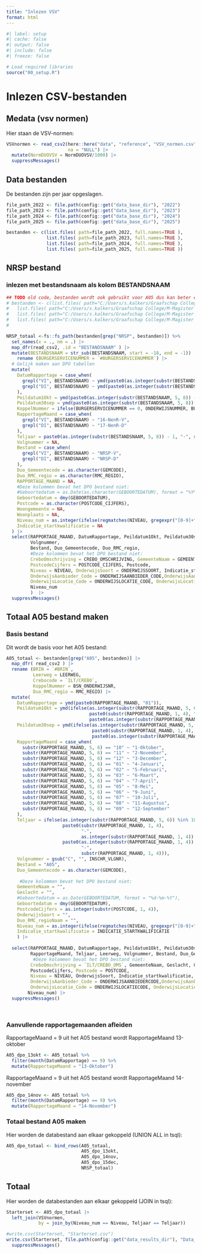 ```yaml
---
title: "Inlezen VSV"
format: html
---
```


```r
#| label: setup
#| cache: false
#| output: false
#| include: false
#| freeze: false

# Load required libraries
source("00_setup.R")

```


# Inlezen CSV-bestanden

## Medata (vsv normen)
Hier staan de VSV-normen:

```r
VSVnormen <- read_csv2(here::here("data", "reference", "VSV_normen.csv"),
                       na = "NULL") |>
  mutate(NormDUOVSV = NormDUOVSV/1000) |>
  suppressMessages()
```

## Data bestanden

De bestanden zijn per jaar opgeslagen. 

```r

file_path_2022 <- file.path(config::get("data_base_dir"), "2022")
file_path_2023 <- file.path(config::get("data_base_dir"), "2023")
file_path_2024 <- file.path(config::get("data_base_dir"), "2024")
file_path_2025 <- file.path(config::get("data_base_dir"), "2025")

bestanden <- c(list.files( path=file_path_2022, full.names=TRUE ),
               list.files( path=file_path_2023, full.names=TRUE ),
               list.files( path=file_path_2024, full.names=TRUE ),
               list.files( path=file_path_2025, full.names=TRUE ))

```


## NRSP bestand 
### inlezen met bestandsnaam als kolom BESTANDSNAAM
```r
## TODO old code, bestanden wordt ook gebruikt voor A05 dus kan beter eerder worden geladen
# bestanden <- c(list.files( path="C:/Users/s.kalkers/Graafschap College/M-Magister beheer - VSV/2022", full.names=TRUE ),
#   list.files( path="C:/Users/s.kalkers/Graafschap College/M-Magister beheer - VSV/2023", full.names=TRUE ),
#   list.files( path="C:/Users/s.kalkers/Graafschap College/M-Magister beheer - VSV/2024", full.names=TRUE ),
#   list.files( path="C:/Users/s.kalkers/Graafschap College/M-Magister beheer - VSV/2025", full.names=TRUE ))
# 

NRSP_totaal <-fs::fs_path(bestanden[grep("NRSP", bestanden)]) %>% 
  set_names(x = ., nm = .) |>
  map_dfr(read_csv2, .id = "BESTANDSNAAM" ) |>
  mutate(BESTANDSNAAM = str_sub(BESTANDSNAAM, start = -18, end = -1)) |>
    rename (BURGERSERVICENUMMER = `#BURGERSERVICENUMMER`) |>
  # Gelijk maken aan DPO tabellen  
  mutate(
    DatumRapportage = case_when(
      grepl("VI", BESTANDSNAAM) ~ ymd(paste0(as.integer(substr(BESTANDSNAAM, 5, 8)) + 1, "-03-01")),
      grepl("DI", BESTANDSNAAM) ~ ymd(paste0(as.integer(substr(BESTANDSNAAM, 5, 8)) + 1, "-11-01"))
    ),
    Peildatum1Okt = ymd(paste0(as.integer(substr(BESTANDSNAAM, 5, 8)) - 1, "-10-01")),
    Peildatum30sep = ymd(paste0(as.integer(substr(BESTANDSNAAM, 5, 8)) - 1, "-09-30")),
    KoppelNummer = ifelse(BURGERSERVICENUMMER == 0, ONDERWIJSNUMMER, BURGERSERVICENUMMER),
    RapportageMaand = case_when(
      grepl("VI", BESTANDSNAAM) ~ "16-NenR-V",
      grepl("DI", BESTANDSNAAM) ~ "17-NenR-D"
    ),
    Teljaar = paste0(as.integer(substr(BESTANDSNAAM, 5, 8)) - 1, "-", substr(BESTANDSNAAM, 5, 8)),
    Volgnummer = NA,
    Bestand = case_when(
      grepl("VI", BESTANDSNAAM) ~ "NRSP-V",
      grepl("DI", BESTANDSNAAM) ~ "NRSP-D"
    ),
    Duo_Gemeentecode = as.character(GEMCODE),
    Duo_RMC_regio = as.character(RMC_REGIO),
    RAPPORTAGE_MAAND = NA,
    #Deze kolommen bevat het DPO bestand niet:
    #Geboortedatum = as.Date(as.character(GEBOORTEDATUM), format = "%Y%m%d"),
    Geboortedatum = dmy(GEBOORTEDATUM),
    Postcode = as.character(POSTCODE_CIJFERS),
    Woongemeente = NA, 
    Woonplaats = NA,
    Niveau_num = as.integer(ifelse(regmatches(NIVEAU, gregexpr("[0-9]+", NIVEAU)) == 0, NA, regmatches(NIVEAU, gregexpr("[0-9]+", NIVEAU)))),
    Indicatie_startkwalificatie = NA
  ) |>
  select(RAPPORTAGE_MAAND, DatumRapportage, Peildatum1Okt, Peildatum30sep, Crebocode = CREBO, KoppelNummer, RapportageMaand, Teljaar, Leerweg = ONDERWIJSSOORT, 
         Volgnummer, 
         Bestand, Duo_Gemeentecode, Duo_RMC_regio,
         #Deze kolommen bevat het DPO bestand niet:
         CreboOmschrijving = CREBO_OMSCHRIJVING, GemeenteNaam = GEMEENTENAAM, Geslacht = GESLACHT, Geboortedatum, Woongemeente, Woonplaats,
         PostcodeCijfers = POSTCODE_CIJFERS, Postcode,
         Niveau = NIVEAU, OnderwijsSoort = ONDERWIJSSOORT, Indicatie_startkwalificatie, Duo_RMC_regioNaam = RMC_REGIO_NAAM, BRIN,
         OnderwijsAanbieder_Code = ONDERWIJSAANBIEDER_CODE,OnderwijsAanbieder_Naam = ONDERWIJSAANBIEDER_NAAM, 
         OnderwijsLocatie_Code = ONDERWIJSLOCATIE_CODE, OnderwijsLocatie_Postcode = ONDERWIJSLOCATIE_POSTCODE,
         Niveau_num
         )  |>
  suppressMessages()

```


## Totaal A05 bestand maken

### Basis bestand 
Dit wordt de basis voor het A05 bestand:
```r
A05_totaal <- bestanden[grep("A05", bestanden)] |> 
  map_dfr( read_csv2 ) |> 
  rename (BRIN = `#BRIN`,
          Leerweg = LEERWEG,
          Crebocode = `ILT/CREBO`,
          KoppelNummer = BSN_ONDERWIJSNR,
          Duo_RMC_regio = RMC_REGIO) |>
  mutate(
    DatumRapportage = ymd(paste0(RAPPORTAGE_MAAND, "01")),
    Peildatum1Okt = ymd(ifelse(as.integer(substr(RAPPORTAGE_MAAND, 5, 6)) %in% 10:12,
                               paste0(substr(RAPPORTAGE_MAAND, 1, 4), "-10-01"),
                               paste0(as.integer(substr(RAPPORTAGE_MAAND, 1, 4)) - 1, "-10-01"))),
    Peildatum30sep = ymd(ifelse(as.integer(substr(RAPPORTAGE_MAAND, 5, 6)) %in% 10:12,
                                paste0(substr(RAPPORTAGE_MAAND, 1, 4), "-09-30"),
                                paste0(as.integer(substr(RAPPORTAGE_MAAND, 1, 4)) - 1, "-09-30"))),
    RapportageMaand = case_when(
      substr(RAPPORTAGE_MAAND, 5, 6) == "10" ~ "1-Oktober",
      substr(RAPPORTAGE_MAAND, 5, 6) == "11" ~ "2-November",
      substr(RAPPORTAGE_MAAND, 5, 6) == "12" ~ "3-December",
      substr(RAPPORTAGE_MAAND, 5, 6) == "01" ~ "4-Januari",
      substr(RAPPORTAGE_MAAND, 5, 6) == "02" ~ "5-Februari",
      substr(RAPPORTAGE_MAAND, 5, 6) == "03" ~ "6-Maart",
      substr(RAPPORTAGE_MAAND, 5, 6) == "04" ~ "7-April",
      substr(RAPPORTAGE_MAAND, 5, 6) == "05" ~ "8-Mei",
      substr(RAPPORTAGE_MAAND, 5, 6) == "06" ~ "9-Juni",
      substr(RAPPORTAGE_MAAND, 5, 6) == "07" ~ "10-Juli",
      substr(RAPPORTAGE_MAAND, 5, 6) == "08" ~ "11-Augustus",
      substr(RAPPORTAGE_MAAND, 5, 6) == "09" ~ "12-September"
    ),
    Teljaar = ifelse(as.integer(substr(RAPPORTAGE_MAAND, 5, 6)) %in% 10:12,
                     paste0(substr(RAPPORTAGE_MAAND, 1, 4),
                            "-",
                            as.integer(substr(RAPPORTAGE_MAAND, 1, 4)) + 1),
                     paste0(as.integer(substr(RAPPORTAGE_MAAND, 1, 4)) - 1,
                            "-",
                            substr(RAPPORTAGE_MAAND, 1, 4))),
    Volgnummer = gsub("C", "", INSCHR_VLGNR),
    Bestand = "A05",
    Duo_Gemeentecode = as.character(GEMCODE),
    
     #Deze kolommen bevat het DPO bestand niet:
    GemeenteNaam = "",
    Geslacht = "",
    #Geboortedatum = as.Date(GEBOORTEDATUM, format = "%d-%m-%Y"),
    Geboortedatum = dmy(GEBOORTEDATUM),
    PostcodeCijfers = as.integer(substr(POSTCODE, 1, 4)),
    OnderwijsSoort = "",
    Duo_RMC_regioNaam = "",
    Niveau_num = as.integer(ifelse(regmatches(NIVEAU, gregexpr("[0-9]+", NIVEAU)) == 0, NA, regmatches(NIVEAU, gregexpr("[0-9]+", NIVEAU)))),
    Indicatie_startkwalificatie = INDICATIE_STARTKWALIFICATIE
    ) |>
  
  select(RAPPORTAGE_MAAND, DatumRapportage, Peildatum1Okt, Peildatum30sep, Crebocode, KoppelNummer,
         RapportageMaand, Teljaar, Leerweg, Volgnummer, Bestand, Duo_Gemeentecode, Duo_RMC_regio,
          #Deze kolommen bevat het DPO bestand niet:
         CreboOmschrijving = `ILT/CREBO_OMS`, GemeenteNaam, Geslacht, Geboortedatum, Woongemeente = WOONGEMEENTE, Woonplaats = WOONPLAATS,
         PostcodeCijfers, Postcode = POSTCODE,
         Niveau = NIVEAU, OnderwijsSoort, Indicatie_startkwalificatie, Duo_RMC_regioNaam, BRIN,
         OnderwijsAanbieder_Code = ONDERWIJSAANBIEDERCODE,OnderwijsAanbieder_Naam = ONDERWIJSAANBIEDER_NAAM, 
         OnderwijsLocatie_Code = ONDERWIJSLOCATIECODE, OnderwijsLocatie_Postcode = ONDERWIJSLOCATIE_POSTCODE,
        Niveau_num) |>
  suppressMessages()    

     
```

### Aanvullende rapportagemaanden afleiden
 
RapportageMaand = 9 uit het A05 bestand wordt RapportageMaand 13-oktober
```r
A05_dpo_13okt <- A05_totaal %>%
  filter(month(DatumRapportage) == 9) %>%
  mutate(RapportageMaand = "13-Oktober")
```

RapportageMaand = 9 uit het A05 bestand wordt RapportageMaand 14-november
```r
A05_dpo_14nov <- A05_totaal %>%
  filter(month(DatumRapportage) == 9) %>%
  mutate(RapportageMaand = "14-November")
```

### Totaal bestand A05 maken
Hier worden de databestand aan elkaar gekoppeld (UNION ALL in tsql):
```r
A05_dpo_totaal <- bind_rows(A05_totaal,
                            A05_dpo_13okt,
                            A05_dpo_14nov,
                            A05_dpo_15dec,
                            NRSP_totaal)
```


## Totaal

Hier worden de databestanden  aan elkaar gekoppeld (JOIN in tsql):
```r
Starterset <- A05_dpo_totaal |>
  left_join(VSVnormen, 
            by = join_by(Niveau_num == Niveau, Teljaar == Teljaar)) 

#write.csv(Starterset, "Starterset.csv")
write.csv(Starterset, file.path(config::get("data_results_dir"), "Data_export_tbv_PowerBI", "Starterset.csv")) |>
  suppressMessages()
```

